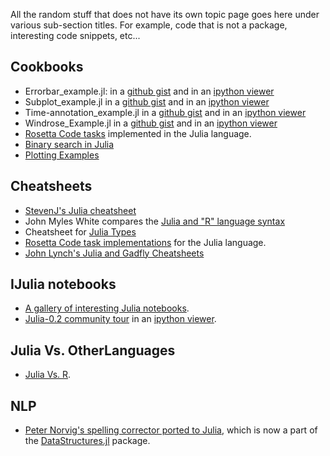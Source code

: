 All the random stuff that does not have its own topic page goes here under various sub-section titles. For example, code that is not a package, interesting code snippets, etc...


== Cookbooks ==
* Errorbar_example.jl: in a [https://gist.github.com/gizmaa/7199563 github gist] and in an [http://nbviewer.ipython.org/7210792 ipython viewer]
* Subplot_example.jl in a [https://gist.github.com/gizmaa/7199540 github gist] and in an [http://nbviewer.ipython.org/7211037 ipython viewer]
* Time-annotation_example.jl in a [https://gist.github.com/gizmaa/7199519 github gist] and in an [http://nbviewer.ipython.org/7211049 ipython viewer]
* Windrose_Example.jl in a [https://gist.github.com/gizmaa/7199478 github gist] and in an [http:/nbviewer.ipython.org/7211059 ipython viewer]
* [https://github.com/karbarcca/Rosetta-Julia Rosetta Code tasks] implemented in the Julia language.
* [http://rosettacode.org/wiki/Binary_search#Julia Binary search in Julia]
* [https://gist.github.com/gizmaa/7214002 Plotting Examples]


== Cheatsheets ==
* [http://math.mit.edu/%7Estevenj/Julia-cheatsheet.pdf StevenJ's Julia cheatsheet]
* John Myles White compares the [http://www.johnmyleswhite.com/notebook/2012/04/09/comparing-julia-and-rs-vocabularies/ Julia and "R" language syntax]
* Cheatsheet for [https://github.com/tanmaykm/julia_types Julia Types]
* [https://github.com/karbarcca/Rosetta-Julia Rosetta Code task implementations] for the Julia language.
* [https://github.com/john9631/JuliaDocs John Lynch's Julia and Gadfly Cheatsheets]



== IJulia notebooks ==
* [https://github.com/ipython/ipython/wiki/A-gallery-of-interesting-IPython-Notebooks#julia-notebooks A gallery of interesting Julia notebooks].
* [https://github.com/JuliaX/IJuliaNotebooks Julia-0.2 community tour] in an [http://nbviewer.ipython.org/urls/raw.github.com/JuliaX/IJuliaNotebooks/master/julia-0.2-community-tour.ipynb ipython viewer].



== Julia Vs. OtherLanguages ==
* [https://github.com/johnmyleswhite/JuliaVsR Julia Vs. R].



== NLP ==
* [https://gist.github.com/kmsquire/7569843 Peter Norvig's spelling corrector ported to Julia], which is now a part of the [https://github.com/lindahua/DataStructures.jl DataStructures.jl] package.

